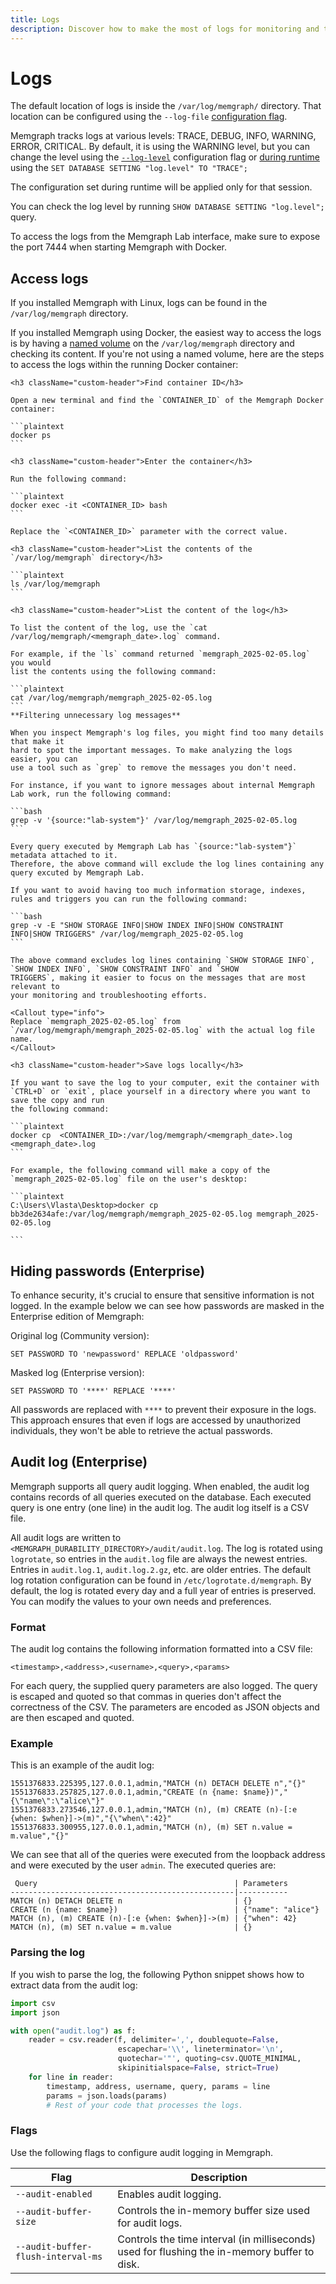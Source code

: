 ---
title: Logs
description: Discover how to make the most of logs for monitoring and troubleshooting purposes. Explore the documentation page for Memgraph and harness the power of log management.
---


# Logs

The default location of logs is inside the `/var/log/memgraph/` directory. That
location can be configured using the `--log-file` [configuration
flag](/database-management/configuration#other).


Memgraph tracks logs at various levels: TRACE, DEBUG, INFO, WARNING, ERROR,
CRITICAL. By default, it is using the WARNING level, but you can change the
level using the [`--log-level`](/database-management/configuration#other)
configuration flag or [during
runtime](/database-management/configuration#change-configuration-settings-during-runtime) using the `SET
DATABASE SETTING "log.level" TO "TRACE";`

The configuration set during runtime will be applied only for that session.

You can check the log level by running `SHOW DATABASE SETTING "log.level";` query.

To access the logs from the Memgraph Lab interface, make sure to expose the port
7444 when starting Memgraph with Docker. 

## Access logs

If you installed Memgraph with Linux, logs can be found in the
`/var/log/memgraph` directory.

If you installed Memgraph using Docker, the easiest way to access the logs is by
having a [named volume](https://docs.docker.com/storage/volumes/) on the
`/var/log/memgraph` directory and checking its content. If you're not using a
named volume, here are the steps to access the logs within the running Docker
container:

<Steps>

    <h3 className="custom-header">Find container ID</h3>
    
    Open a new terminal and find the `CONTAINER_ID` of the Memgraph Docker
    container:

    ```plaintext
    docker ps
    ```

    <h3 className="custom-header">Enter the container</h3>

    Run the following command:

    ```plaintext
    docker exec -it <CONTAINER_ID> bash
    ```

    Replace the `<CONTAINER_ID>` parameter with the correct value.

    <h3 className="custom-header">List the contents of the `/var/log/memgraph` directory</h3>

    ```plaintext
    ls /var/log/memgraph
    ```

    <h3 className="custom-header">List the content of the log</h3>
    
    To list the content of the log, use the `cat /var/log/memgraph/<memgraph_date>.log` command.

    For example, if the `ls` command returned `memgraph_2025-02-05.log` you would
    list the contents using the following command:

    ```plaintext
    cat /var/log/memgraph/memgraph_2025-02-05.log
    ```
    **Filtering unnecessary log messages**

    When you inspect Memgraph's log files, you might find too many details that make it
    hard to spot the important messages. To make analyzing the logs easier, you can
    use a tool such as `grep` to remove the messages you don't need. 
    
    For instance, if you want to ignore messages about internal Memgraph Lab work, run the following command:

    ```bash
    grep -v '{source:"lab-system"}' /var/log/memgraph_2025-02-05.log
    ```

    Every query executed by Memgraph Lab has `{source:"lab-system"}` metadata attached to it. 
    Therefore, the above command will exclude the log lines containing any query excuted by Memgraph Lab. 

    If you want to avoid having too much information storage, indexes, rules and triggers you can run the following command:

    ```bash
    grep -v -E "SHOW STORAGE INFO|SHOW INDEX INFO|SHOW CONSTRAINT INFO|SHOW TRIGGERS" /var/log/memgraph_2025-02-05.log
    ```

    The above command excludes log lines containing `SHOW STORAGE INFO`, `SHOW INDEX INFO`, `SHOW CONSTRAINT INFO` and `SHOW
    TRIGGERS`, making it easier to focus on the messages that are most relevant to
    your monitoring and troubleshooting efforts.

    <Callout type="info">
    Replace `memgraph_2025-02-05.log` from `/var/log/memgraph/memgraph_2025-02-05.log` with the actual log file name. 
    </Callout>

    <h3 className="custom-header">Save logs locally</h3>
    
    If you want to save the log to your computer, exit the container with
    `CTRL+D` or `exit`, place yourself in a directory where you want to save the copy and run
    the following command:

    ```plaintext
    docker cp  <CONTAINER_ID>:/var/log/memgraph/<memgraph_date>.log <memgraph_date>.log
    ```

    For example, the following command will make a copy of the
    `memgraph_2025-02-05.log` file on the user's desktop:

    ```plaintext
    C:\Users\Vlasta\Desktop>docker cp bb3de2634afe:/var/log/memgraph/memgraph_2025-02-05.log memgraph_2025-02-05.log

    ```

</Steps>

## Hiding passwords (Enterprise)

To enhance security, it's crucial to ensure that sensitive information is not logged.
In the example below we can see how passwords are masked in the Enterprise edition of Memgraph:

Original log (Community version):

```plaintext
SET PASSWORD TO 'newpassword' REPLACE 'oldpassword'
```

Masked log (Enterprise version):

```plaintext
SET PASSWORD TO '****' REPLACE '****'
```

All passwords are replaced with `****` to prevent their exposure in the logs. 
This approach ensures that even if logs are accessed by unauthorized individuals, 
they won't be able to retrieve the actual passwords.

## Audit log (Enterprise)

Memgraph supports all query audit logging. When enabled, the audit log contains
records of all queries executed on the database.  Each executed query is one
entry (one line) in the audit log. The audit log itself is a CSV file.

All audit logs are written to
`<MEMGRAPH_DURABILITY_DIRECTORY>/audit/audit.log`.  The log is rotated using
`logrotate`, so entries in the `audit.log` file are always the newest entries.
Entries in `audit.log.1`, `audit.log.2.gz`, etc.  are older entries. The
default log rotation configuration can be found in `/etc/logrotate.d/memgraph`.
By default, the log is rotated every day and a full year of entries is
preserved. You can modify the values to your own needs and preferences.

### Format

The audit log contains the following information formatted into a CSV file:
```plaintext
<timestamp>,<address>,<username>,<query>,<params>
```
For each query, the supplied query parameters are also logged. The query is
escaped and quoted so that commas in queries don't affect the correctness of
the CSV. The parameters are encoded as JSON objects and are then escaped and
quoted.

### Example

This is an example of the audit log:

```plaintext
1551376833.225395,127.0.0.1,admin,"MATCH (n) DETACH DELETE n","{}"
1551376833.257825,127.0.0.1,admin,"CREATE (n {name: $name})","{\"name\":\"alice\"}"
1551376833.273546,127.0.0.1,admin,"MATCH (n), (m) CREATE (n)-[:e {when: $when}]->(m)","{\"when\":42}"
1551376833.300955,127.0.0.1,admin,"MATCH (n), (m) SET n.value = m.value","{}"
```

We can see that all of the queries were executed from the loopback address and
were executed by the user `admin`.  The executed queries are:

```
 Query                                            | Parameters
--------------------------------------------------|-----------
MATCH (n) DETACH DELETE n                         | {}
CREATE (n {name: $name})                          | {"name": "alice"}
MATCH (n), (m) CREATE (n)-[:e {when: $when}]->(m) | {"when": 42}
MATCH (n), (m) SET n.value = m.value              | {}
```

### Parsing the log

If you wish to parse the log, the following Python snippet shows how to extract
data from the audit log:

```python
import csv
import json

with open("audit.log") as f:
    reader = csv.reader(f, delimiter=',', doublequote=False,
                        escapechar='\\', lineterminator='\n',
                        quotechar='"', quoting=csv.QUOTE_MINIMAL,
                        skipinitialspace=False, strict=True)
    for line in reader:
        timestamp, address, username, query, params = line
        params = json.loads(params)
        # Rest of your code that processes the logs.
```

### Flags

Use the following flags to configure audit logging in Memgraph.

| Flag                               | Description                                                                                    |
|------------------------------------|------------------------------------------------------------------------------------------------|
| `--audit-enabled`                  | Enables audit logging.                                                                         |
| `--audit-buffer-size`              | Controls the in-memory buffer size used for audit logs.                                        |
| `--audit-buffer-flush-interval-ms` | Controls the time interval (in milliseconds) used for flushing the in-memory buffer to disk.   |
